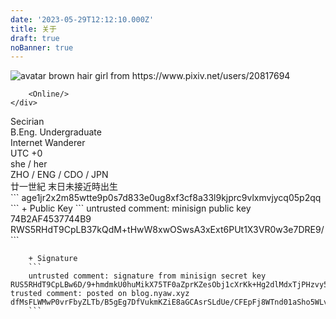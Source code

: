 ```yaml
---
date: '2023-05-29T12:12:10.000Z'
title: 关于
draft: true
noBanner: true
---
```



<div class="md:flex bg-sprout-50 rounded-xl my-4 items-center justify-left outline-1 outline-dashed outline-sprout-200">
  <div class="flex md:flex-col items-center justify-center">
    <div class="relative m-8 md:m-16">
      <img
        class="w-28 h-28 md:w-48 md:h-48 md:rounded-xl rounded-full not-prose"
        src="https://s3.nyaw.xyz/misskey//d31646f0-8698-4bbb-98fd-84fbc9fd4b96.webp"
        alt="avatar brown hair girl from https://www.pixiv.net/users/20817694"
    		onclick="window.open('https://www.pixiv.net/artworks/105555846', '_blank')"/>

        <Online/>
    </div>
  </div>
	<div class="text-center md:text-left not-prose flex flex-col leading-snug mx-6 pb-8 md:pb-0">
    <div class="font-medium mb-4 grow">
      <div class="text-stone-500 text-2xl font-bold">
        <Reveal>Secirian</Reveal>
      </div>
      <div class="text-zinc-500 mt-1.5">
        B.Eng. Undergraduate
      </div>
      <div class="text-zinc-500">
        Internet Wanderer
      </div>
    </div>
    <div class="mw-auto font-medium text-[13px]">
      <div class="text-zinc-500">
			  UTC +0
      </div>
      <div class="text-zinc-500">
			  she / her
      </div>
      <div class="text-zinc-500">
			  ZHO / ENG / CDO / JPN
      </div>
			<div class="text-zinc-400 not-prose">
			  廿一世紀 末日未接近時出生
      </div>
    </div>
  </div>
</div>

<div class="flex flex-col grid grid-cols-2 grid-rows-2 md:grid-cols-4 md:grid-rows-1 gap-3 mt-8">
	<QuickLinks
		title="Matrix"
		href="https://matrix.to/#/@sec:nyaw.xyz"
	/>
	<QuickLinks
		title="Mail"
		href="mailto:i@nyaw.xyz"
	/>
	<QuickLinks
		title="Telegram"
		href="https://t.me/Secpm_bot"
	/>
	<QuickLinks
		title="Misskey"
		href="https://nyaw.xyz/@lyo"
	/>
</div>

<Provider>
  <PostScroll>
  <Collapse title="AGE" comment="Encryption" >
  	```
      age1jr2x2m85wtte9p0s7d833e0ug8xf3cf8a33l9kjprc9vlxmvjycq05p2qq
  	```
  </Collapse>
  
  <Collapse title="MINISIGN" comment="Verification">
		+ Public Key
  	```
  	untrusted comment: minisign public key 74B2AF4537744B9
    RWS5RHdT9CpLB37kQdM+tHwW8xwOSwsA3xExt6PUt1X3VR0w3e7DRE9/
  	```

		+ Signature
		```
		untrusted comment: signature from minisign secret key
    RUS5RHdT9CpLBw6D/9+hmdmkU0huMikX75TF0aZprKZesObj1cXrKk+Hg2dlMdxTjPHzvy5stiQmZ1qHKtQSo18EfIYLCOtkwgo=
    trusted comment: posted on blog.nyaw.xyz
    dfMsFLWMwP0vrFbyZLTb/B5gEg7DfVukmKZiE8aGCAsrSLdUe/CFEpFj8WTnd01aSho5WLvQYNaNYb8FfUTJCQ==
		```
  </Collapse>
  </PostScroll>
</Provider>
